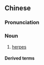 {{also|疱疹}}
==Chinese==
{{zh-forms|s=疱疹|t2=疱疹}}

===Pronunciation===
{{zh-pron
|m=pàozhěn
|c=paau3 can2,paau3 zan2
|cat=n
}}

===Noun===
{{zh-noun}}

# [[herpes]]

====Derived terms====
{{zh-der|單純皰疹}}

{{zh-cat|Diseases|Sexually transmitted diseases}}